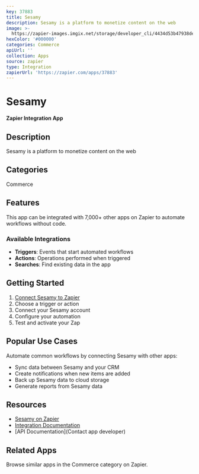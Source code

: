 ```yaml
---
key: 37883
title: Sesamy
description: Sesamy is a platform to monetize content on the web
image: >-
  https://zapier-images.imgix.net/storage/developer_cli/4434d53b47938de0f5c305a3763196a0.png?auto=format%2Ccompress&ixlib=python-3.0.0&q=50
hexColor: '#000000'
categories: Commerce
apiUrl: ''
collection: Apps
source: zapier
type: Integration
zapierUrl: 'https://zapier.com/apps/37883'
---
```

# Sesamy

**Zapier Integration App**

## Description

Sesamy is a platform to monetize content on the web

## Categories

Commerce

## Features

This app can be integrated with 7,000+ other apps on Zapier to automate workflows without code.

### Available Integrations

- **Triggers**: Events that start automated workflows
- **Actions**: Operations performed when triggered
- **Searches**: Find existing data in the app

## Getting Started

1. [Connect Sesamy to Zapier](https://zapier.com/apps/37883)
2. Choose a trigger or action
3. Connect your Sesamy account
4. Configure your automation
5. Test and activate your Zap

## Popular Use Cases

Automate common workflows by connecting Sesamy with other apps:

- Sync data between Sesamy and your CRM
- Create notifications when new items are added
- Back up Sesamy data to cloud storage
- Generate reports from Sesamy data

## Resources

- [Sesamy on Zapier](https://zapier.com/apps/37883)
- [Integration Documentation](https://zapier.com/apps/37883/integrations)
- [API Documentation](Contact app developer)

## Related Apps

Browse similar apps in the Commerce category on Zapier.
